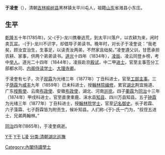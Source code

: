{{noteTA
|reason=5
|T=zh:于凌奎; zh-hans:于凌奎; zh-hant:于凌奎; zh-tw:于凌奎;
|1=zh:于凌奎; zh-hans:于凌奎; zh-hant:于凌奎; zh-tw:于凌奎;
|2=zh:于姓;zh-hans:于姓;zh-hant:于姓;zh-tw:于姓;zh-hk:于姓;zh-mo:于姓;
|G1=姓氏
}}
'''于凌奎'''（{{bd|1795年||1865年|catIdx=Yu,于}}），清朝[[吉林|吉林]][[榆树市|榆树县]]黑林镇太平川屯人，祖籍[[山东|山东]]省潍县小东庄。

== 生平 ==

[[乾隆|乾隆]]五十年(1785年)，父-{于}-龙川携眷逃荒，到太平川落户，以农耕为来，闲时卖瓦盆。-{于}-龙川不识字，却倡导子弟读书。晚年时，对长子于凌奎说：“我老矣，顾汝宜治生，生事足，以读责汝两弟，不然家且绌矣。”凌奎遵父训，甘愿承担农耕、家事，供两个弟弟读书。[[道光|道光]]十四年（1834年），[[于凌辰|凌辰]]、凌云同登乡榜，考中[[举人|举人]]。道光二十四年（1844年），凌辰赴京[[殿试|殿试]]，中二甲[[进士|进士]]，官至主事签分工部都水司、[[内阁侍读学士|内阁侍读学士]]、[[大理寺卿|大理寺卿]]。

于凌奎有七子，次子[[于观霖|观霖]]为光绪三年（1877年）丁丑科进士，官至[[工部主事|工部主事]]。三子[[于荫霖|荫霖]]为[[咸丰_(年号)|咸丰]]九年（1859年）已未科进士，授[[翰林院编修|翰林院编修]]，累官[[湖北|湖北]]荆宜施道、广东[[按察使|按察使]]、云南[[布政使|布政使]]、安徽[[布政使|布政使]]，湖北、河南[[巡抚|巡抚]]。四子[[于蘅霖|蘅霖]]为[[同治|同治]]十三年（1874年）甲戌科进士，官至直隶束鹿、涞水县[[知县|知县]]、四川万县知县。五子[[于钟霖|钟霖]]为光绪三年（1877年）丁丑科进士，授[[翰林院学士|翰林院学士]]，官至[[记名御史|记名御史]]。长子若霖、六子藻霖、七子蔚霖皆为附贡生，候补知县。人们称-{于}-氏一门为，“叔侄五进士，兄弟两翰林。”

[[同治|同治]]四年(1865年)，于凌奎病逝。

[[category:清朝人|Y于]]
[[category:榆树人|Y于]]
[[category:于姓|L凌]]
[[Category:內閣侍讀學士|Category:內閣侍讀學士]]
[[分类:清朝湖北巡撫|分类:清朝湖北巡撫]]